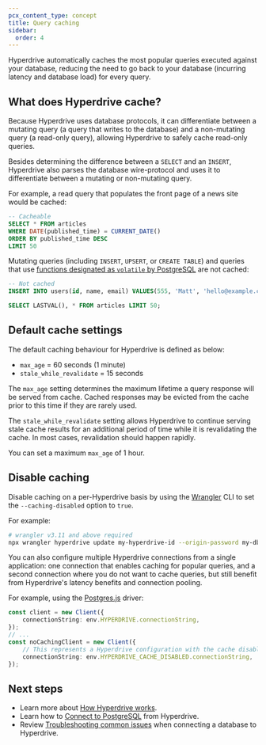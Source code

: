 ```yaml
---
pcx_content_type: concept
title: Query caching
sidebar:
  order: 4
---
```


Hyperdrive automatically caches the most popular queries executed against your database, reducing the need to go back to your database (incurring latency and database load) for every query.

## What does Hyperdrive cache?

Because Hyperdrive uses database protocols, it can differentiate between a mutating query (a query that writes to the database) and a non-mutating query (a read-only query), allowing Hyperdrive to safely cache read-only queries.

Besides determining the difference between a `SELECT` and an `INSERT`, Hyperdrive also parses the database wire-protocol and uses it to differentiate between a mutating or non-mutating query.

For example, a read query that populates the front page of a news site would be cached:

```sql
-- Cacheable
SELECT * FROM articles
WHERE DATE(published_time) = CURRENT_DATE()
ORDER BY published_time DESC
LIMIT 50
```

Mutating queries (including `INSERT`, `UPSERT`, or `CREATE TABLE`) and queries that use [functions designated as `volatile` by PostgreSQL](https://www.postgresql.org/docs/current/xfunc-volatility.html) are not cached:

```sql
-- Not cached
INSERT INTO users(id, name, email) VALUES(555, 'Matt', 'hello@example.com');

SELECT LASTVAL(), * FROM articles LIMIT 50;
```

## Default cache settings

The default caching behaviour for Hyperdrive is defined as below:

- `max_age` = 60 seconds (1 minute)
- `stale_while_revalidate` = 15 seconds

The `max_age` setting determines the maximum lifetime a query response will be served from cache. Cached responses may be evicted from the cache prior to this time if they are rarely used.

The `stale_while_revalidate` setting allows Hyperdrive to continue serving stale cache results for an additional period of time while it is revalidating the cache. In most cases, revalidation should happen rapidly.

You can set a maximum `max_age` of 1 hour.

## Disable caching

Disable caching on a per-Hyperdrive basis by using the [Wrangler](/workers/wrangler/install-and-update/) CLI to set the `--caching-disabled` option to `true`.

For example:

```sh
# wrangler v3.11 and above required
npx wrangler hyperdrive update my-hyperdrive-id --origin-password my-db-password --caching-disabled true
```

You can also configure multiple Hyperdrive connections from a single application: one connection that enables caching for popular queries, and a second connection where you do not want to cache queries, but still benefit from Hyperdrive's latency benefits and connection pooling.

For example, using the [Postgres.js](/hyperdrive/configuration/connect-to-postgres/) driver:

```ts
const client = new Client({
	connectionString: env.HYPERDRIVE.connectionString,
});
// ...
const noCachingClient = new Client({
	// This represents a Hyperdrive configuration with the cache disabled
	connectionString: env.HYPERDRIVE_CACHE_DISABLED.connectionString,
});
```

## Next steps

- Learn more about [How Hyperdrive works](/hyperdrive/configuration/how-hyperdrive-works/).
- Learn how to [Connect to PostgreSQL](/hyperdrive/configuration/connect-to-postgres/) from Hyperdrive.
- Review [Troubleshooting common issues](/hyperdrive/observability/troubleshooting/) when connecting a database to Hyperdrive.
